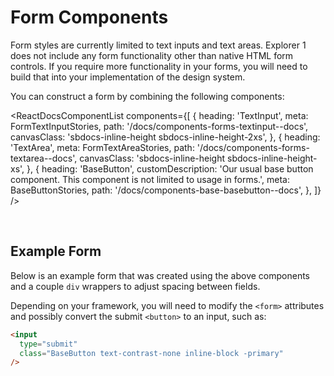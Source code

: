 
<Meta title="Components/Forms/Overview" />

# Form Components

Form styles are currently limited to text inputs and text areas. Explorer 1 does not include any form functionality other than native HTML form controls. If you require more functionality in your forms,
you will need to build that into your implementation of the design system.

You can construct a form by combining the following components:

<ReactDocsComponentList
  components={[
    {
      heading: 'TextInput',
      meta: FormTextInputStories,
      path: '/docs/components-forms-textinput--docs',
      canvasClass: 'sbdocs-inline-height sbdocs-inline-height-2xs',
    },
    {
      heading: 'TextArea',
      meta: FormTextAreaStories,
      path: '/docs/components-forms-textarea--docs',
      canvasClass: 'sbdocs-inline-height sbdocs-inline-height-xs',
    },
    {
      heading: 'BaseButton',
      customDescription:
        'Our usual base button component. This component is not limited to usage in forms.',
      meta: BaseButtonStories,
      path: '/docs/components-base-basebutton--docs',
    },
  ]}
/>

<br />

## Example Form

Below is an example form that was created using the above components and a couple `div` wrappers to adjust spacing between fields.
<Canvas meta={ExampleFormStories} of={ExampleFormStories.Default} />

Depending on your framework, you will need to modify the `<form>` attributes and possibly convert the submit `<button>` to an input, such as:

```html
<input
  type="submit"
  class="BaseButton text-contrast-none inline-block -primary"
/>
```

